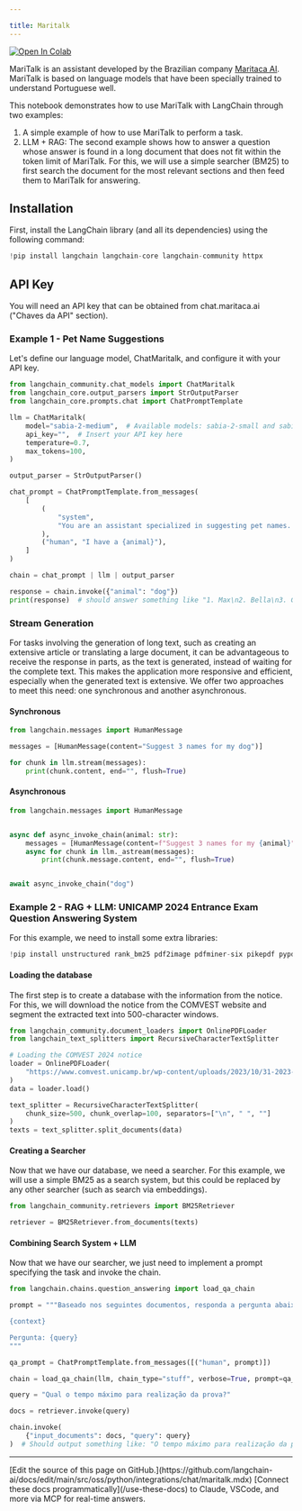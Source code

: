 ```yaml
---

title: Maritalk
---
```


<a href="https://colab.research.google.com/github/langchain-ai/langchain/blob/v0.3/docs/docs/integrations/chat/maritalk.ipynb" target="_parent"><img src="https://colab.research.google.com/assets/colab-badge.svg" alt="Open In Colab"/></a>

MariTalk is an assistant developed by the Brazilian company [Maritaca AI](https://www.maritaca.ai).
MariTalk is based on language models that have been specially trained to understand Portuguese well.

This notebook demonstrates how to use MariTalk with LangChain through two examples:

1. A simple example of how to use MariTalk to perform a task.
2. LLM + RAG: The second example shows how to answer a question whose answer is found in a long document that does not fit within the token limit of MariTalk. For this, we will use a simple searcher (BM25) to first search the document for the most relevant sections and then feed them to MariTalk for answering.

## Installation

First, install the LangChain library (and all its dependencies) using the following command:

```python
!pip install langchain langchain-core langchain-community httpx
```

## API Key

You will need an API key that can be obtained from chat.maritaca.ai ("Chaves da API" section).

### Example 1 - Pet Name Suggestions

Let's define our language model, ChatMaritalk, and configure it with your API key.

```python
from langchain_community.chat_models import ChatMaritalk
from langchain_core.output_parsers import StrOutputParser
from langchain_core.prompts.chat import ChatPromptTemplate

llm = ChatMaritalk(
    model="sabia-2-medium",  # Available models: sabia-2-small and sabia-2-medium
    api_key="",  # Insert your API key here
    temperature=0.7,
    max_tokens=100,
)

output_parser = StrOutputParser()

chat_prompt = ChatPromptTemplate.from_messages(
    [
        (
            "system",
            "You are an assistant specialized in suggesting pet names. Given the animal, you must suggest 4 names.",
        ),
        ("human", "I have a {animal}"),
    ]
)

chain = chat_prompt | llm | output_parser

response = chain.invoke({"animal": "dog"})
print(response)  # should answer something like "1. Max\n2. Bella\n3. Charlie\n4. Rocky"
```

### Stream Generation

For tasks involving the generation of long text, such as creating an extensive article or translating a large document, it can be advantageous to receive the response in parts, as the text is generated, instead of waiting for the complete text. This makes the application more responsive and efficient, especially when the generated text is extensive. We offer two approaches to meet this need: one synchronous and another asynchronous.

#### Synchronous

```python
from langchain.messages import HumanMessage

messages = [HumanMessage(content="Suggest 3 names for my dog")]

for chunk in llm.stream(messages):
    print(chunk.content, end="", flush=True)
```

#### Asynchronous

```python
from langchain.messages import HumanMessage


async def async_invoke_chain(animal: str):
    messages = [HumanMessage(content=f"Suggest 3 names for my {animal}")]
    async for chunk in llm._astream(messages):
        print(chunk.message.content, end="", flush=True)


await async_invoke_chain("dog")
```

### Example 2 - RAG + LLM: UNICAMP 2024 Entrance Exam Question Answering System

For this example, we need to install some extra libraries:

```python
!pip install unstructured rank_bm25 pdf2image pdfminer-six pikepdf pypdf unstructured_inference fastapi kaleido uvicorn "pillow<10.1.0" pillow_heif -q
```

#### Loading the database

The first step is to create a database with the information from the notice. For this, we will download the notice from the COMVEST website and segment the extracted text into 500-character windows.

```python
from langchain_community.document_loaders import OnlinePDFLoader
from langchain_text_splitters import RecursiveCharacterTextSplitter

# Loading the COMVEST 2024 notice
loader = OnlinePDFLoader(
    "https://www.comvest.unicamp.br/wp-content/uploads/2023/10/31-2023-Dispoe-sobre-o-Vestibular-Unicamp-2024_com-retificacao.pdf"
)
data = loader.load()

text_splitter = RecursiveCharacterTextSplitter(
    chunk_size=500, chunk_overlap=100, separators=["\n", " ", ""]
)
texts = text_splitter.split_documents(data)
```

#### Creating a Searcher

Now that we have our database, we need a searcher. For this example, we will use a simple BM25 as a search system, but this could be replaced by any other searcher (such as search via embeddings).

```python
from langchain_community.retrievers import BM25Retriever

retriever = BM25Retriever.from_documents(texts)
```

#### Combining Search System + LLM

Now that we have our searcher, we just need to implement a prompt specifying the task and invoke the chain.

```python
from langchain.chains.question_answering import load_qa_chain

prompt = """Baseado nos seguintes documentos, responda a pergunta abaixo.

{context}

Pergunta: {query}
"""

qa_prompt = ChatPromptTemplate.from_messages([("human", prompt)])

chain = load_qa_chain(llm, chain_type="stuff", verbose=True, prompt=qa_prompt)

query = "Qual o tempo máximo para realização da prova?"

docs = retriever.invoke(query)

chain.invoke(
    {"input_documents": docs, "query": query}
)  # Should output something like: "O tempo máximo para realização da prova é de 5 horas."
```

---

<Callout icon="pen-to-square" iconType="regular">
    [Edit the source of this page on GitHub.](https://github.com/langchain-ai/docs/edit/main/src/oss/python/integrations/chat/maritalk.mdx)
</Callout>
<Tip icon="terminal" iconType="regular">
    [Connect these docs programmatically](/use-these-docs) to Claude, VSCode, and more via MCP for    real-time answers.
</Tip>
